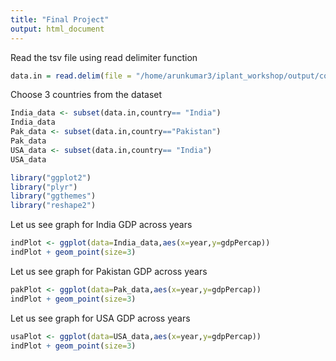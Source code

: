 ```yaml
---
title: "Final Project"
output: html_document
---
```


Read the tsv file using read delimiter function

```r
data.in = read.delim(file = "/home/arunkumar3/iplant_workshop/output/combined_gapMinder.tsv",sep = "\t")
```

Choose 3 countries from the dataset
```r
India_data <- subset(data.in,country== "India")  
India_data
Pak_data <- subset(data.in,country=="Pakistan")  
Pak_data
USA_data <- subset(data.in,country== "India")  
USA_data
```

```r
library("ggplot2")
library("plyr")
library("ggthemes")
library("reshape2")
```

Let us see graph for India GDP across years
```r
indPlot <- ggplot(data=India_data,aes(x=year,y=gdpPercap))
indPlot + geom_point(size=3)
```


Let us see graph for Pakistan GDP across years
```r
pakPlot <- ggplot(data=Pak_data,aes(x=year,y=gdpPercap))
indPlot + geom_point(size=3)
```



Let us see graph for USA GDP across years
```r
usaPlot <- ggplot(data=USA_data,aes(x=year,y=gdpPercap))
indPlot + geom_point(size=3)
```
